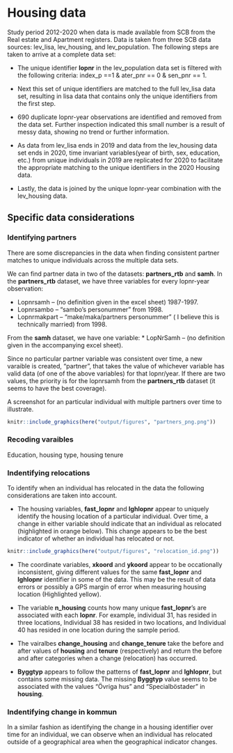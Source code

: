 # Housing data

Study period 2012-2020 when data is made available from SCB from the Real estate and Apartment registers.  Data is taken from three SCB data sources: lev_lisa, lev_housing, and lev_population.  The following steps are taken to arrive at a complete data set:

* The unique identifier __lopnr__ in the lev_population data set is filtered with the following criteria: index_p ==1 & ater_pnr == 0 & sen_pnr == 1.

* Next this set of unique identifiers are matched to the full lev_lisa data set, resulting in lisa data that contains only the unique identifiers from the first step.

* 690 duplicate lopnr-year observations are identified and removed from the data set.  Further inspection indicated this small number is a result of messy data, showing no trend or further information.

* As data from lev_lisa ends in 2019 and data from the lev_housing data set ends in 2020, time invariant variables(year of birth, sex, education, etc.) from unique individuals in 2019 are replicated for 2020 to facilitate the appropriate matching to the unique identifiers in the 2020 Housing data. 

* Lastly, the data is joined by the unique lopnr-year combination with the lev_housing data.

## Specific data considerations

### Identifying partners

There are some discrepancies in the data when finding consistent partner matches to unique individuals across the multiple data sets. 


We can find partner data in two of the datasets: __partners_rtb__ and __samh__. In the __partners_rtb__ dataset, we have three variables for every lopnr-year observation:

*	Lopnrsamh – (no definition given in the excel sheet) 1987-1997.
*	Lopnrsambo – “sambo’s personummer” from 1998.
*	Lopnrmakpart – “make/maka/partners personummer” ( I believe this is technically married) from 1998.

From the __samh__ dataset, we have one variable:
*	LopNrSamh – (no definition given in the accompanying excel sheet).

Since no particular partner variable was consistent over time, a new varaible is created, “partner”,  that takes the value of whichever variable has valid data (of one of the above variables) for that lopnr/year.  If there are two values, the priority is for the lopnrsamh from the __partners_rtb__ dataset (it seems to have the best coverage).  

A screenshot for an particular individual with multiple partners over time to illustrate.

```r

knitr::include_graphics(here("output/figures", "partners_png.png"))
```

### Recoding varaibles

Education, housing type, housing tenure



### Indentifying relocations

To identify when an individual has relocated in the data the following considerations are taken into account.

* The housing variables, __fast_lopnr__ and __lghlopnr__ appear to uniquely identify the housing location of a particular individual.  Over time, a change in either variable should indicate that an individual as relocated (highlighted in orange below).  This change appears to be the best indicator of whether an individual has relocated or not. 


```r

knitr::include_graphics(here("output/figures", "relocation_id.png"))
```

* The coordinate variables, __xkoord__ and __ykoord__ appear to be occationally inconsistent, giving different values for the same  __fast_lopnr__ and __lghlopnr__ identifier in some of the data.  This may be the result of data errors or possibly a GPS margin of error when measuring housing location (Highlighted yellow).

*	The variable __n_housing__ counts how many unique __fast_lopnr__’s are associated with each __lopnr__.  For example, individual 31, has resided in three locations, Individual 38 has resided in two locations, and Individual 40 has resided in one location during the sample period.

*	The vairalbes __change_housing__  and __change_tenure__ take the before and after values of __housing__  and __tenure__ (respectively) and return the before and after categories when a change (relocation) has occurred.

*	__Byggtyp__ appears to follow the patterns of __fast_lopnr__ and __lghlopnr__, but contains some missing data.  The missing __Byggtyp__ value seems to be associated with the values “Övriga hus” and “Specialböstader” in __housing__. 

### Indentifying change in kommun

In a similar fashion as identifying the change in a housing identifier over time for an individual, we can observe when an individual has relocated outside of a geographical area when the geographical indicator changes. 